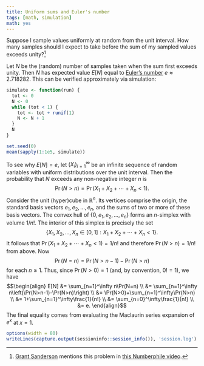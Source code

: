 ```yaml
---
title: Uniform sums and Euler's number
tags: [math, simulation]
math: yes
---
```


Suppose I sample values uniformly at random from the unit interval.
How many samples should I expect to take before the sum of my sampled values exceeds unity?[^numberphile]

[^numberphile]: [Grant Sanderson](https://www.3blue1brown.com) mentions this problem in [this Numberphile video](https://www.youtube.com/watch?v=6_yU9eJ0NxA&t=28m7s).

Let $N$ be the (random) number of samples taken when the sum first exceeds unity.
Then $N$ has expected value $E[N]$ equal to [Euler's number](https://en.wikipedia.org/wiki/E_(mathematical_constant)) $e\approx2.718282$.
This can be verified approximately via simulation:

```r
simulate <- function(run) {
  tot <- 0
  N <- 0
  while (tot < 1) {
    tot <- tot + runif(1)
    N <- N + 1
  }
  N
}

set.seed(0)
mean(sapply(1:1e5, simulate))
```

To see why $E[N]=e$, let $(X_i)_{i=1}^\infty$ be an infinite sequence of random variables with uniform distributions over the unit interval.
Then the probability that $N$ exceeds any non-negative integer $n$ is
$$\Pr(N>n)=\Pr(X_1+X_2+\cdots+X_n<1).$$
Consider the unit (hyper)cube in $\mathbb{R}^n$.
Its vertices comprise the origin, the standard basis vectors $e_1,e_2,\ldots,e_n$, and the sums of two or more of these basis vectors.
The convex hull of $\{0,e_1,e_2,\ldots,e_n\}$ forms an $n$-simplex with volume $1/n!$.
The interior of this simplex is precisely the set
$$\{X_1,X_2,\ldots,X_n\in[0,1]:X_1+X_2+\cdots+X_n<1\}.$$
It follows that $\Pr(X_1+X_2+\cdots+X_n<1)=1/n!$ and therefore $\Pr(N>n)=1/n!$ from above.
Now
$$\Pr(N=n)=\Pr(N>n-1)-\Pr(N>n)$$
for each $n\ge1$.
Thus, since $\Pr(N>0)=1$ (and, by convention, $0!=1$), we have
$$\begin{align}
E[N]
&= \sum_{n=1}^\infty n\Pr(N=n) \\
&= \sum_{n=1}^\infty n\left(\Pr(N>n-1)-\Pr(N>n)\right) \\
&= \Pr(N>0)+\sum_{n=1}^\infty\Pr(N>n) \\
&= 1+\sum_{n=1}^\infty\frac{1}{n!} \\
&= \sum_{n=0}^\infty\frac{1}{n!} \\
&= e.
\end{align}$$
The final equality comes from evaluating the Maclaurin series expansion of $e^x$ at $x=1$.

```r
options(width = 80)
writeLines(capture.output(sessioninfo::session_info()), 'session.log')
```
